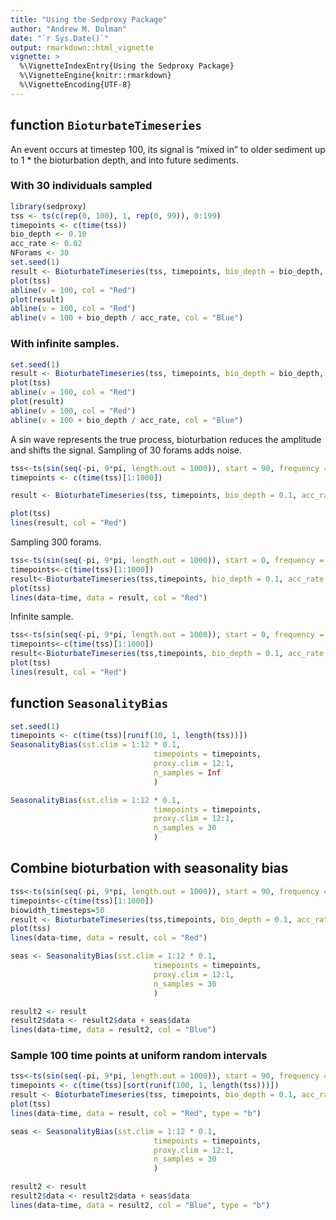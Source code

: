 ```yaml
---
title: "Using the Sedproxy Package"
author: "Andrew M. Dolman"
date: "`r Sys.Date()`"
output: rmarkdown::html_vignette
vignette: >
  %\VignetteIndexEntry{Using the Sedproxy Package}
  %\VignetteEngine{knitr::rmarkdown}
  %\VignetteEncoding{UTF-8}
---
```


## function `BioturbateTimeseries`

An event occurs at timestep 100, its signal is "mixed in" to older sediment up to 1 * the bioturbation depth, and into future sediments.

### With 30 individuals sampled

```r
library(sedproxy)
tss <- ts(c(rep(0, 100), 1, rep(0, 99)), 0:199)
timepoints <- c(time(tss))
bio_depth <- 0.10
acc_rate <- 0.02
NForams <- 30
set.seed(1)
result <- BioturbateTimeseries(tss, timepoints, bio_depth = bio_depth, acc_rate = acc_rate, n_samples = NForams, return_type = "ts")
plot(tss)
abline(v = 100, col = "Red")
plot(result)
abline(v = 100, col = "Red")
abline(v = 100 + bio_depth / acc_rate, col = "Blue")
```


### With infinite samples.

```r
set.seed(1)
result <- BioturbateTimeseries(tss, timepoints, bio_depth = bio_depth, acc_rate = acc_rate, n_samples = Inf, return_type = "ts")
plot(tss)
abline(v = 100, col = "Red")
plot(result)
abline(v = 100, col = "Red")
abline(v = 100 + bio_depth / acc_rate, col = "Blue")
```

A sin wave represents the true process, bioturbation reduces the amplitude and shifts the signal. Sampling of 30 forams adds noise.

 
```r
tss<-ts(sin(seq(-pi, 9*pi, length.out = 1000)), start = 90, frequency = 1/100)
timepoints <- c(time(tss)[1:1000])

result <- BioturbateTimeseries(tss, timepoints, bio_depth = 0.1, acc_rate = 0.1, n_samples = 30, return_type = "ts")

plot(tss)
lines(result, col = "Red")
```

Sampling 300 forams.
 
```r
tss<-ts(sin(seq(-pi, 9*pi, length.out = 1000)), start = 0, frequency = 1/100)
timepoints<-c(time(tss)[1:1000])
result<-BioturbateTimeseries(tss,timepoints, bio_depth = 0.1, acc_rate = 0.1, n_samples = 300)
plot(tss)
lines(data~time, data = result, col = "Red")
```

Infinite sample.
 
```r
tss<-ts(sin(seq(-pi, 9*pi, length.out = 1000)), start = 0, frequency = 1/100)
timepoints<-c(time(tss)[1:1000])
result<-BioturbateTimeseries(tss,timepoints, bio_depth = 0.1, acc_rate = 0.1, n_samples = Inf, return_type = "ts")
plot(tss)
lines(result, col = "Red")
```

## function `SeasonalityBias`

```r
set.seed(1)
timepoints <- c(time(tss)[runif(10, 1, length(tss))])
SeasonalityBias(sst.clim = 1:12 * 0.1,
                                timepoints = timepoints,
                                proxy.clim = 12:1,
                                n_samples = Inf
                                )
```

```r
SeasonalityBias(sst.clim = 1:12 * 0.1,
                                timepoints = timepoints,
                                proxy.clim = 12:1,
                                n_samples = 30
                                )
```


## Combine bioturbation with seasonality bias

```r
tss<-ts(sin(seq(-pi, 9*pi, length.out = 1000)), start = 90, frequency = 1/100)
timepoints<-c(time(tss)[1:1000])
biowidth_timesteps=50
result <- BioturbateTimeseries(tss,timepoints, bio_depth = 0.1, acc_rate = 0.1, n_samples = 30)
plot(tss)
lines(data~time, data = result, col = "Red")

seas <- SeasonalityBias(sst.clim = 1:12 * 0.1,
                                timepoints = timepoints,
                                proxy.clim = 12:1,
                                n_samples = 30
                                )

result2 <- result
result2$data <- result2$data + seas$data
lines(data~time, data = result2, col = "Blue")
```


### Sample 100 time points at uniform random intervals

```r
tss<-ts(sin(seq(-pi, 9*pi, length.out = 1000)), start = 90, frequency = 1/100)
timepoints <- c(time(tss)[sort(runif(100, 1, length(tss)))])
result <- BioturbateTimeseries(tss, timepoints, bio_depth = 0.1, acc_rate = 0.1, n_samples = 30)
plot(tss)
lines(data~time, data = result, col = "Red", type = "b")

seas <- SeasonalityBias(sst.clim = 1:12 * 0.1,
                                timepoints = timepoints,
                                proxy.clim = 12:1,
                                n_samples = 30
                                )

result2 <- result
result2$data <- result2$data + seas$data
lines(data~time, data = result2, col = "Blue", type = "b")
```

